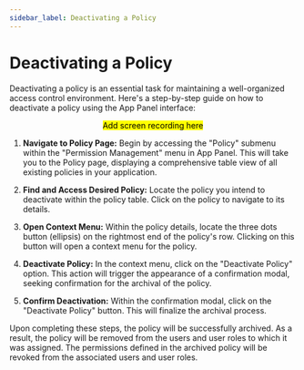 ```yaml
---
sidebar_label: Deactivating a Policy
---
```


# Deactivating a Policy

Deactivating a policy is an essential task for maintaining a well-organized access control environment. Here's a step-by-step guide on how to deactivate a policy using the App Panel interface:

<center> <mark> Add screen recording here </mark> </center>

1. **Navigate to Policy Page:**
   Begin by accessing the "Policy" submenu within the "Permission Management" menu in App Panel. This will take you to the Policy page, displaying a comprehensive table view of all existing policies in your application.

2. **Find and Access Desired Policy:**
   Locate the policy you intend to deactivate within the policy table. Click on the policy to navigate to its details.

3. **Open Context Menu:**
   Within the policy details, locate the three dots button (ellipsis) on the rightmost end of the policy's row. Clicking on this button will open a context menu for the policy.

4. **Deactivate Policy:**
   In the context menu, click on the "Deactivate Policy" option. This action will trigger the appearance of a confirmation modal, seeking confirmation for the archival of the policy.

5. **Confirm Deactivation:**
   Within the confirmation modal, click on the "Deactivate Policy" button. This will finalize the archival process.

Upon completing these steps, the policy will be successfully archived. As a result, the policy will be removed from the users and user roles to which it was assigned. The permissions defined in the archived policy will be revoked from the associated users and user roles.
